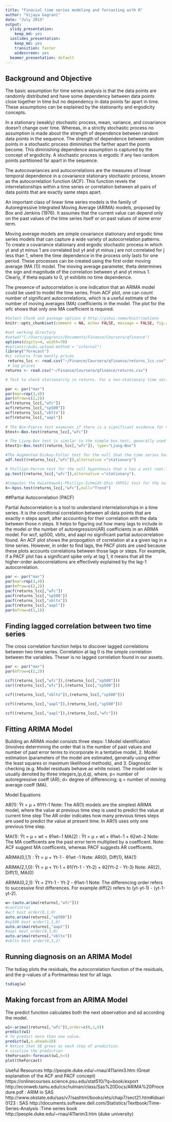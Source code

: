```yaml
---
title: "Finacial time series modeling and forcasting with R"
author: "Vijaya Gagrani"
date: "July 2015"
output:
  slidy_presentation:
    keep_md: yes
  ioslides_presentation:
    keep_md: yes
    transition: faster
    widescreen: yes
  beamer_presentation: default
---
```


## Background and Objective

The basic assumption for time series analysis is that the data points are randomly distributed and have some dependency between data points close together in time but no dependency in data points far apart in time. These assumptions can be explained by the stationarity and ergodicity concepts. 

In a stationary (weakly) stochastic process, mean, variance, and covariance doesn’t change over time. Whereas, in a strictly stochastic process no assumption is made about the strength of dependence between random data points in the sequence. The strength of dependence between random points in a stochastic process diminishes the farther apart the points become. This diminishing dependence assumption is captured by the concept of ergodicity. A stochastic process is ergodic if any two random points partitioned far apart in the sequence.

The autocovariances and autocorrelations are the measures of linear temporal dependence in a covariance stationary stochastic process, known as the autocorrelation function (ACF). This function revels the interrelationships within a time series or correlation between all pairs of data points that are exactly same steps apart.

An important class of linear time series models is the family of Autoregressive Integrated Moving Average (ARIMA) models, proposed by Box and Jenkins (1976). It assumes that the current value can depend only on the past values of the time series itself or on past values of some error term.

Moving average models are simple covariance stationary and ergodic time series models that can capture a wide variety of autocorrelation patterns. To create a covariance stationary and ergodic stochastic process in which yt and yt minus 1 are correlated but yt and yt minus j are not correlated for j less than 1, where the time dependence in the process only lasts for one period. These processes can be created using the first order moving average (MA (1)) model. The moving average parameter, theta determines the sign and magnitude of the correlation between yt and yt minus 1. Clearly, if theta equals to 0, yt exhibits no time dependence.

The presence of autocorrelation is one indication that an ARIMA model could be used to model the time series. From ACF plot, one can count number of significant autocorrelations, which is a useful estimate of the number of moving averages (MA) coefficients in the model. The plot for the wfc shows that only one MA coefficient is required.


```r
#Select Chunk and package options @ http://yihui.name/knitr/options
knitr::opts_chunk$set(comment = NA, echo= FALSE, message = FALSE, fig.align='center', warning = FALSE,cache=FALSE)

```

```r
#set working directory
#setwd("C:/Users/gagranis/Documents/Finance/Coursera/qfinance")
options(digits=4, width=70)
#options(rpubs.upload.method = "internal")
library("forecast")
#cc returns from montly prices
 returns_lcc <- read.csv("~/Finance/Coursera/qfinance/returns_lcc.csv")
 # log prices
returns <- read.csv("~/Finance/Coursera/qfinance/returns.csv")
```

```r
# Test to check stationarity in returns. For a non-stationary time series, ACF function trails off slowly to zero. Therefore, in our case the acf plots are showing stationary time serieses.

par <- par("mar")
par(mar=rep(3,4))
par(mfrow=c(2,2))
acf(returns_lcc[,"wfc"])
acf(returns_lcc[,"sp500"])
acf(returns_lcc[,"vbltx"])
acf(returns_lcc[,"aapl"])
 
# The Box-Pierce test examines if there is a significant evidence for non-zero correlations in lage 1 to n. Small p-values (i.e., less than 0.05) suggest that the series is non-stationary(rejecting the null hypothesis). However, in wfc time series the p value is equal to 0.95, so the null hypothesis is not rejected, mean the series is stationary.
btest<-Box.test(returns_lcc[,"wfc"])

# The Ljung-Box test is similar to the simple box.test, generally used for smaller samples.
btest1<-Box.test((returns_lcc[,"wfc"]), type="Ljung-Box")

#The Augmented Dickey-Fuller test for the null that the time series has a unit root. The null hypothesis is rejected at 0.05 significance level, that the wfc time sereis is stationary with p value 0.01.
adf.test((returns_lcc[,"wfc"]),alternative ="stationary")

# Phillips-Perron test for the null hypothesis that x has a unit root.The null hypothesis is rejected at 0.05 significance level, that the wfc time sereis is stationary with p value 0.01.
pp.test((returns_lcc[,"wfc"]),alternative ="stationary"). 

#Computes the Kwiatkowski-Phillips-Schmidt-Shin (KPSS) test for the null hypothesis that x is level or trend stationary.The p-value is 0.1, so the null hypothesis is not rejected at the usual 0.05 level). The time series is stationary.
k<-kpss.test(returns_lcc[,"wfc"],null="Trend")

```

##Partial Autocorrelation (PACF)

Partial Autocorrelation is a tool to understand interrelationships in a time series. It is the condtional correlation between all data points that are exactly n steps apart, after accounting for their correlation with the data between those n steps. It helps to figuring out how many lags to include in the model or the number of autoregression(AR) coefficients in an ARIMA model. For wcf, sp500, vbltx, and aapl no significant partial autocorrelation found. An ACF plot shows the propogation of correlation at a a given lag in a time series. However, in order to find lags, the PACF plots are used because these plots accounts correlations between those lags or steps. For example, if a PACF plot has a significant spike only at lag 1, it means that all the higher-order autocorrelations are effectively explained by the lag-1 autocorrelation.


```r

par <- par("mar")
par(mar=rep(3,4))
par(mfrow=c(2,2))
pacf(returns_lcc[,"wfc"])
pacf(returns_lcc[,"sp500"])
pacf(returns_lcc[,"vbltx"])
pacf(returns_lcc[,"aapl"])
par(mfrow=c(1,1))

```

## Finding lagged correlation between two time series

The cross correlation function helps to discover lagged correlations between two time series. Correlation at lag 0 is the simple correlation between the variables. Theser is no lagged correlation found in our assets.

```r
par <- par("mar")
par(mfrow=c(2,2))

ccf((returns_lcc[,"wfc"]),(returns_lcc[,"sp500"]))
cor((returns_lcc[,"wfc"]),(returns_lcc[,"sp500"]))

ccf((returns_lcc[,"vbltx"]),(returns_lcc[,"sp500"]))

ccf((returns_lcc[,"aapl"]),(returns_lcc[,"sp500"]))

ccf((returns_lcc[,"aapl"]),(returns_lcc[,"wfc"]))

```

## Fitting ARIMA Model

Building an ARIMA model consists three steps: 1.Model identification (involves determining the order that is the number of past values and number of past error terms to incorporate in a tentative model, 2. Model estimation (parameters of the model are estimated, generally using either the least squares or maximum likelihood methods), and 3. Diagnostic checking (e.g. Model residuals behave as white noise). The model order is usually denoted by three integers,(p,d,q), where, p= number of autoregressive coeff (AR); d= degree of differencing; q = number of moving average coeff (MA). 

Model Equations

AR(1): Ŷt = μ + θ1Yt-1 
Note: The AR(1) models are the simplest ARIMA model, where the value at previous time step is used to predict the value at current time step The AR order indicates how many previous times steps are used to predict the value at present time. In AR(1) uses only one previous time step.

MA(1):  Ŷt = μ + wt + θ1wt−1 
MA(2) : Ŷt = μ + wt + θ1wt−1 + θ2wt−2
Note: The MA coefficents are the past error term multiplied by a coefficent.
Note: ACF suggest MA coefficents, whereas PACF suggests AR coefficents.

ARIMA(0,1,1) : Ŷt = μ + Yt-1 - θ1wt -1
Note: AR(0), Diff(1), MA(1)

ARIMA(2,1,0): Ŷt = μ + Yt-1 + θ1(Yt-1 - Yt-2) + θ2(Yt-2 - Yt-3)
Note: AR(2), Diff(1), MA(0)

ARIMA(0,2,1): Ŷt = 2Yt-1 - Yt-2 - θ1wt-1
Note: The differencing order refers to successive first differences. For example diff(2) refers to (yt-yt-1) - (yt-1-yt-2).


```r
w<-(auto.arima(returns[,"wfc"]))
#confint(w)
#wcf best order(0,1,0)
auto.arima(returns[,"sp500"])
#sp500 best order(1,1,0)
auto.arima(returns[,"aapl"])
#aapl best order(0,1,0)
auto.arima(returns[,"vbltx"])
#vbltx best order(0,1,2)

```

## Running diagnosis on an ARIMA Model

The tsdiag plots the residuals, the autocorrelation function of the residuals, and the p-values of a Portmanteau test for all lags.

```r

tsdiag(w)

```

## Making forcast from an ARIMA Model

The predict function calculates both the next observation and sd according the model.

```r

w1<-arima((returns[,"wfc"]),order=c(0,1,0))
predict(w1)
# To predict more than one value.
predict(w1,n.ahead=10)
# Notice that SE grows as each step of prediction.
# visulize the prediction
theForcast<-forecast(w1,h=5)
plot(theForcast)

```

Useful Resources
http://people.duke.edu/~rnau/411arim3.htm (Great explanation of the ACF and PACF concept)
https://onlinecourses.science.psu.edu/stat510/?q=book/export 
http://econweb.tamu.edu/cschulman/class/Sas%20Docs/ARIMA%20Procedure.pdf : ARIM in SAS
http://www.okstate.edu/sas/v7/sashtml/books/ets/chap7/sect21.htm#idxari0123 : SAS
http://documents.software.dell.com/Statistics/Textbook/Time-Series-Analysis :Time series book
http://people.duke.edu/~rnau/411arim3.htm (duke university)
